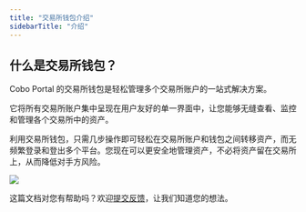```yaml
---
title: "交易所钱包介绍"
sidebarTitle: "介绍"
---
```


## 什么是交易所钱包？

Cobo Portal 的交易所钱包是轻松管理多个交易所账户的一站式解决方案。

它将所有交易所账户集中呈现在用户友好的单一界面中，让您能够无缝查看、监控和管理各个交易所中的资产。

利用交易所钱包，只需几步操作即可轻松在交易所账户和钱包之间转移资产，而无频繁登录和登出多个平台。您现在可以更安全地管理资产，不必将资产留在交易所上，从而降低对手方风险。

<img src="/cn/images/exchange-wallet/card_view_cn.png" className="screenshot_full_screen"/>

<Tip>这篇文档对您有帮助吗？欢迎[提交反馈](https://forms.zohopublic.com/cobo/form/DocumentFeedbackForm/formperma/QvLOhxJv1_JMsJ-1dleZ8Itb_7rzN-LtgvsDdxosoVI?referrername=manuals)，让我们知道您的想法。</Tip>